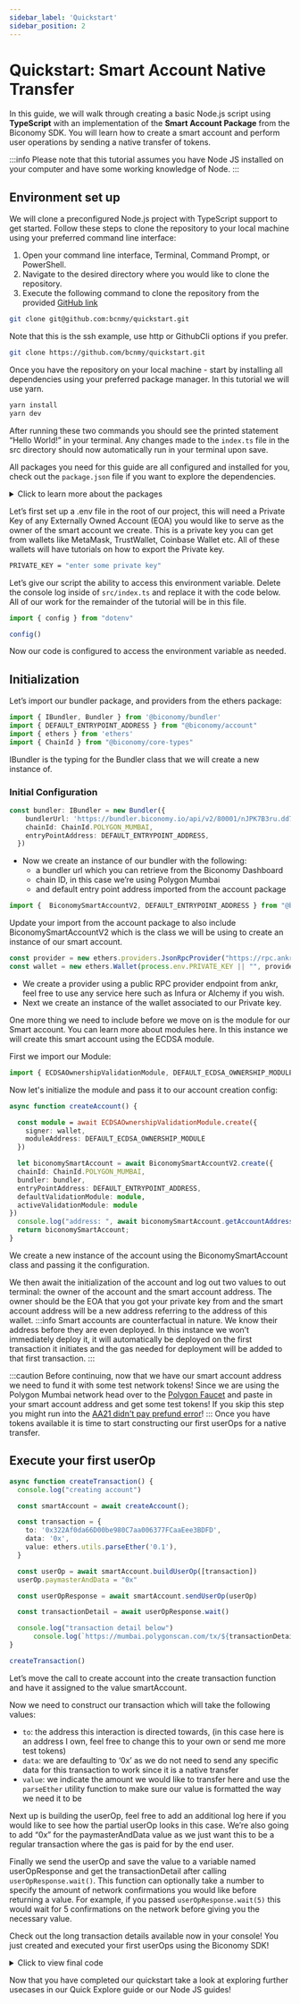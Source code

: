 ```yaml
---
sidebar_label: 'Quickstart'
sidebar_position: 2
---
```


# Quickstart: Smart Account Native Transfer

In this guide, we will walk through creating a basic Node.js script using **TypeScript** with an implementation of the **Smart Account Package** from the Biconomy SDK. You will learn how to create a smart account and perform user operations by sending a native transfer of tokens. 

:::info
Please note that this tutorial assumes you have Node JS installed on your computer and have some working knowledge of Node.
:::

## Environment set up

We will clone a preconfigured Node.js project with TypeScript support to get started. Follow these steps to clone the repository to your local machine using your preferred command line interface:

1. Open your command line interface, Terminal, Command Prompt, or PowerShell.
2. Navigate to the desired directory where you would like to clone the repository.
3. Execute the following command to clone the repository from the provided [GitHub link](https://github.com/bcnmy/quickstart)

```bash
git clone git@github.com:bcnmy/quickstart.git
```

Note that this is the ssh example, use http or GithubCli options if you prefer. 

```bash
git clone https://github.com/bcnmy/quickstart.git
```

Once you have the repository on your local machine - start by installing all dependencies using your preferred package manager. In this tutorial we will use yarn.

```bash
yarn install
yarn dev
```
After running these two commands you should see the printed statement “Hello World!” in your terminal. Any changes made to the `index.ts` file in the src directory should now automatically run in your terminal upon save. 

All packages you need for this guide are all configured and installed for you, check out the `package.json` file if you want to explore the dependencies.

<details>
  <summary> Click to learn more about the packages </summary>

- The account package will help you with creating smart contract accounts and an interface with them to create transactions.
- The bundler package helps you with interacting with our bundler or alternatively another bundler of your choice.
- The paymaster package works similarly to the bundler package in that you can use our paymaster or any other one of your choice.
- The core types package will give us Enums for the proper ChainId we may want to use.
- The modules package gives us access to the different modules we publish for the biconomy sdk.
- The common package is needed by our accounts package as another dependency.
- Finally the ethers package at version 5.7.2 will help us with giving our accounts an owner which will be our own EOA.

</details>

Let’s first set up a .env file in the root of our project, this will need a Private Key of any Externally Owned Account (EOA) you would like to serve as the owner of the smart account we create. This is a private key you can get from wallets like MetaMask, TrustWallet, Coinbase Wallet etc. All of these wallets will have tutorials on how to export the Private key. 

```bash
PRIVATE_KEY = "enter some private key"
```

Let’s give our script the ability to access this environment variable. Delete the console log inside of `src/index.ts` and replace it with the code below. All of our work for the remainder of the tutorial will be in this file. 

```typescript
import { config } from "dotenv"

config()
```
Now our code is configured to access the environment variable as needed. 

## Initialization

Let’s import our bundler package, and providers from the ethers package:

```typescript
import { IBundler, Bundler } from '@biconomy/bundler'
import { DEFAULT_ENTRYPOINT_ADDRESS } from "@biconomy/account"
import { ethers } from 'ethers'
import { ChainId } from "@biconomy/core-types"
```

IBundler is the typing for the Bundler class that we will create a new instance of. 


### **Initial Configuration**

```typescript
const bundler: IBundler = new Bundler({
    bundlerUrl: 'https://bundler.biconomy.io/api/v2/80001/nJPK7B3ru.dd7f7861-190d-41bd-af80-6877f74b8f44',     
    chainId: ChainId.POLYGON_MUMBAI,
    entryPointAddress: DEFAULT_ENTRYPOINT_ADDRESS,
  })
```

- Now we create an instance of our bundler with the following:
    - a bundler url which you can retrieve from the Biconomy Dashboard
    - chain ID, in this case we’re using Polygon Mumbai
    - and default entry point address imported from the account package


```typescript
import {  BiconomySmartAccountV2, DEFAULT_ENTRYPOINT_ADDRESS } from "@biconomy/account"
```

Update your import from the account package to also include BiconomySmartAccountV2 which is the class we will be using to create an instance of our smart account.

```typescript
const provider = new ethers.providers.JsonRpcProvider("https://rpc.ankr.com/polygon_mumbai")
const wallet = new ethers.Wallet(process.env.PRIVATE_KEY || "", provider);
```

- We create a provider using a public RPC provider endpoint from ankr, feel free to use any service here such as Infura or Alchemy if you wish.
- Next we create an instance of the wallet associated to our Private key.

One more thing we need to include before we move on is the module for our Smart account. You can learn more about modules here. In this instance we will create this smart account using the ECDSA module. 

First we import our Module: 

```typescript
import { ECDSAOwnershipValidationModule, DEFAULT_ECDSA_OWNERSHIP_MODULE } from "@biconomy/modules";
```
Now let's initialize the module and pass it to our account creation config:

```typescript
async function createAccount() {

  const module = await ECDSAOwnershipValidationModule.create({
    signer: wallet,
    moduleAddress: DEFAULT_ECDSA_OWNERSHIP_MODULE
  })

  let biconomySmartAccount = await BiconomySmartAccountV2.create({
  chainId: ChainId.POLYGON_MUMBAI,
  bundler: bundler, 
  entryPointAddress: DEFAULT_ENTRYPOINT_ADDRESS,
  defaultValidationModule: module,
  activeValidationModule: module
})
  console.log("address: ", await biconomySmartAccount.getAccountAddress())
  return biconomySmartAccount;
}

```

We create a new instance of the account using the BiconomySmartAccount class and passing it the configuration. 

We then await the initialization of the account and log out two values to out terminal: the owner of the account and the smart account address. The owner should be the EOA that you got your private key from and the smart account address will be a new address referring to the address of this wallet. 
:::info
Smart accounts are counterfactual in nature. We know their address before they are even deployed. In this instance we won’t immediately deploy it, it will automatically be deployed on the first transaction it initiates and the gas needed for deployment will be added to that first transaction.
:::

:::caution
Before continuing, now that we have our smart account address we need to fund it with some test network tokens! Since we are using the Polygon Mumbai network head over to the [Polygon Faucet](https://faucet.polygon.technology/) and paste in your smart account address and get some test tokens! If you skip this step you might run into the [AA21 didn't pay prefund error](/troubleshooting/commonerrors.md)!
:::
Once you have tokens available it is time to start constructing our first userOps for a native transfer.


## Execute your first userOp

```typescript
async function createTransaction() {
  console.log("creating account")

  const smartAccount = await createAccount();

  const transaction = {
    to: '0x322Af0da66D00be980C7aa006377FCaaEee3BDFD',
    data: '0x',
    value: ethers.utils.parseEther('0.1'),
  }

  const userOp = await smartAccount.buildUserOp([transaction])
  userOp.paymasterAndData = "0x"

  const userOpResponse = await smartAccount.sendUserOp(userOp)

  const transactionDetail = await userOpResponse.wait()

  console.log("transaction detail below")
      console.log(`https://mumbai.polygonscan.com/tx/${transactionDetail.receipt.transactionHash}`)
}

createTransaction()
```

Let’s move the call to create account into the create transaction function and have it assigned to the value smartAccount. 

Now we need to construct our transaction which will take the following values: 

- `to`: the address this interaction is directed towards, (in this case here is an address I own, feel free to change this to your own or send me more test tokens)
- `data`: we are defaulting to ‘0x’ as we do not need to send any specific data for this transaction to work since it is a native transfer
- `value`: we indicate the amount we would like to transfer here and use the `parseEther` utility function to make sure our value is formatted the way we need it to be

Next up is building the userOp, feel free to add an additional log here if you would like to see how the partial userOp looks in this case. We’re also going to add “0x” for the paymasterAndData value as we just want this to be a regular transaction where the gas is paid for by the end user. 

Finally we send the userOp and save the value to a variable named userOpResponse and get the transactionDetail after calling `userOpResponse.wait()`. This function can optionally take a number to specify the amount of network confirmations you would like before returning a value. For example, if you passed `userOpResponse.wait(5)` this would wait for 5 confirmations on the network before giving you the necessary value. 

Check out the long transaction details available now in your console! You just created and executed your first userOps using the Biconomy SDK! 

<details>
  <summary> Click to view final code </summary>

```typescript
import { config } from "dotenv"
import { IBundler, Bundler } from '@biconomy/bundler'
import { ChainId } from "@biconomy/core-types"
import { BiconomySmartAccountV2, DEFAULT_ENTRYPOINT_ADDRESS } from "@biconomy/account"
import { ECDSAOwnershipValidationModule, DEFAULT_ECDSA_OWNERSHIP_MODULE } from "@biconomy/modules";
import { ethers } from 'ethers';

config()

const provider = new ethers.providers.JsonRpcProvider("https://rpc.ankr.com/polygon_mumbai")
const wallet = new ethers.Wallet(process.env.PRIVATE_KEY || "", provider);

const bundler: IBundler = new Bundler({
  bundlerUrl: 'https://bundler.biconomy.io/api/v2/80001/nJPK7B3ru.dd7f7861-190d-41bd-af80-6877f74b8f44',     
  chainId: ChainId.POLYGON_MUMBAI,
  entryPointAddress: DEFAULT_ENTRYPOINT_ADDRESS,
})

  async function createAccount() {
    const module = await ECDSAOwnershipValidationModule.create({
    signer: wallet,
    moduleAddress: DEFAULT_ECDSA_OWNERSHIP_MODULE
    })

    let biconomyAccount = await BiconomySmartAccountV2.create({
      chainId: ChainId.POLYGON_MUMBAI,
      bundler: bundler, 
      entryPointAddress: DEFAULT_ENTRYPOINT_ADDRESS,
      defaultValidationModule: module,
      activeValidationModule: module
    })
    console.log("address", biconomyAccount.accountAddress)
    return biconomyAccount
  }

  async function createTransaction() {
    const smartAccount = await createAccount();
    try {
      const transaction = {
        to: '0x322Af0da66D00be980C7aa006377FCaaEee3BDFD',
        data: '0x',
        value: ethers.utils.parseEther('0.1'),
      }
    
      const userOp = await smartAccount.buildUserOp([transaction])
      userOp.paymasterAndData = "0x"
    
      const userOpResponse = await smartAccount.sendUserOp(userOp)
    
      const transactionDetail = await userOpResponse.wait()
    
      console.log("transaction detail below")
      console.log(`https://mumbai.polygonscan.com/tx/${transactionDetail.receipt.transactionHash}`)
    } catch (error) {
      console.log(error)
    }
  }

  createTransaction()
```

</details>

Now that you have completed our quickstart take a look at exploring further usecases in our Quick Explore guide or our Node JS guides!


